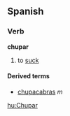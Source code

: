 ==Spanish==
===Verb===
'''chupar'''

# to [[suck]]

====Derived terms====
*[[chupacabras]] ''m''

[[hu:Chupar]]